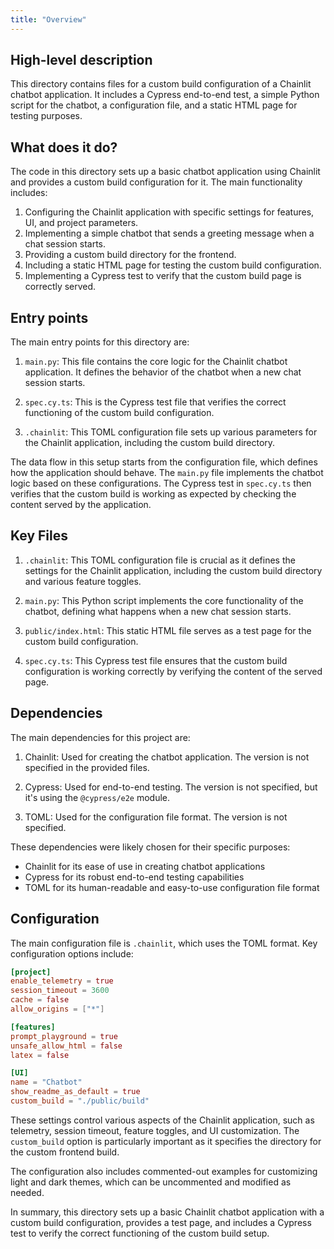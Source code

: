 ```yaml
---
title: "Overview"
---
```


## High-level description
This directory contains files for a custom build configuration of a Chainlit chatbot application. It includes a Cypress end-to-end test, a simple Python script for the chatbot, a configuration file, and a static HTML page for testing purposes.

## What does it do?
The code in this directory sets up a basic chatbot application using Chainlit and provides a custom build configuration for it. The main functionality includes:

1. Configuring the Chainlit application with specific settings for features, UI, and project parameters.
2. Implementing a simple chatbot that sends a greeting message when a chat session starts.
3. Providing a custom build directory for the frontend.
4. Including a static HTML page for testing the custom build configuration.
5. Implementing a Cypress test to verify that the custom build page is correctly served.

## Entry points
The main entry points for this directory are:

1. `main.py`: This file contains the core logic for the Chainlit chatbot application. It defines the behavior of the chatbot when a new chat session starts.

2. `spec.cy.ts`: This is the Cypress test file that verifies the correct functioning of the custom build configuration.

3. `.chainlit`: This TOML configuration file sets up various parameters for the Chainlit application, including the custom build directory.

The data flow in this setup starts from the configuration file, which defines how the application should behave. The `main.py` file implements the chatbot logic based on these configurations. The Cypress test in `spec.cy.ts` then verifies that the custom build is working as expected by checking the content served by the application.

## Key Files
1. `.chainlit`: This TOML configuration file is crucial as it defines the settings for the Chainlit application, including the custom build directory and various feature toggles.

2. `main.py`: This Python script implements the core functionality of the chatbot, defining what happens when a new chat session starts.

3. `public/index.html`: This static HTML file serves as a test page for the custom build configuration.

4. `spec.cy.ts`: This Cypress test file ensures that the custom build configuration is working correctly by verifying the content of the served page.

## Dependencies
The main dependencies for this project are:

1. Chainlit: Used for creating the chatbot application. The version is not specified in the provided files.

2. Cypress: Used for end-to-end testing. The version is not specified, but it's using the `@cypress/e2e` module.

3. TOML: Used for the configuration file format. The version is not specified.

These dependencies were likely chosen for their specific purposes:
- Chainlit for its ease of use in creating chatbot applications
- Cypress for its robust end-to-end testing capabilities
- TOML for its human-readable and easy-to-use configuration file format

## Configuration
The main configuration file is `.chainlit`, which uses the TOML format. Key configuration options include:

```toml
[project]
enable_telemetry = true
session_timeout = 3600
cache = false
allow_origins = ["*"]

[features]
prompt_playground = true
unsafe_allow_html = false
latex = false

[UI]
name = "Chatbot"
show_readme_as_default = true
custom_build = "./public/build"
```

These settings control various aspects of the Chainlit application, such as telemetry, session timeout, feature toggles, and UI customization. The `custom_build` option is particularly important as it specifies the directory for the custom frontend build.

The configuration also includes commented-out examples for customizing light and dark themes, which can be uncommented and modified as needed.

In summary, this directory sets up a basic Chainlit chatbot application with a custom build configuration, provides a test page, and includes a Cypress test to verify the correct functioning of the custom build setup.